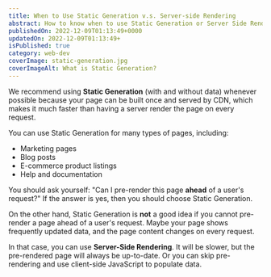 ```yaml
---
title: When to Use Static Generation v.s. Server-side Rendering
abstract: How to know when to use Static Generation or Server Side Rendering in Next.js!
publishedOn: 2022-12-09T01:13:49+0000
updatedOn: 2022-12-09T01:13:49+
isPublished: true
category: web-dev
coverImage: static-generation.jpg
coverImageAlt: What is Static Generation?
---
```


We recommend using **Static Generation** (with and without data) whenever possible because your page can be built once and served by CDN, which makes it much faster than having a server render the page on every request.

You can use Static Generation for many types of pages, including:

- Marketing pages
- Blog posts
- E-commerce product listings
- Help and documentation

You should ask yourself: "Can I pre-render this page **ahead** of a user's request?" If the answer is yes, then you should choose Static Generation.

On the other hand, Static Generation is **not** a good idea if you cannot pre-render a page ahead of a user's request. Maybe your page shows frequently updated data, and the page content changes on every request.

In that case, you can use **Server-Side Rendering**. It will be slower, but the pre-rendered page will always be up-to-date. Or you can skip pre-rendering and use client-side JavaScript to populate data.